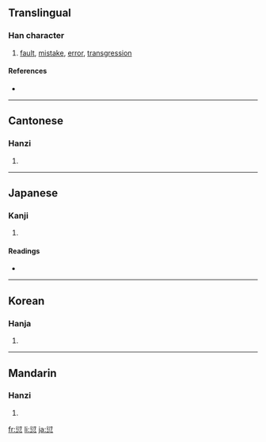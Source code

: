==Translingual==

===Han character===
{{Han char|rn=61|rad=心|as=09|sn=13|four=2133<sub>2</sub>|canj=竹弓心 (HNP)|ids=⿱⿻⿻[[彳]][[亍]][[氵]][[心]]}}

#[[fault]], [[mistake]], [[error]], [[transgression]]

====References====
* {{Han ref|kx=0393.350|dkj=10900|dj=0730.090|hdz=42322.140|uh=6106|ud=24838|bh=B75E|bd=46942}}

----

==Cantonese==

===Hanzi===
{{yue-hanzi|jyut=|y=hin1}}

# {{defn|Cantonese}}

----

==Japanese==

===Kanji===
{{ja-kanji|grade=|rs=心09}}

# {{defn|Japanese}}

====Readings====
* {{ja-readings|on=[[けん]] (ken)|kun=[[あやまる]] (ayamaru)}}

----

==Korean==

===Hanja===
{{ko-hanja|hangeul=건|eumhun=|rv=geon|mr=kŏn|y=ken}}

# {{defn|Korean}}

----

==Mandarin==

===Hanzi===
{{cmn-hanzi|pin=[[qiān]] ([[qian1]])|wg=ch'ien<sup>1</sup>}}

# {{defn|Mandarin}}

[[fr:愆]]
[[li:愆]]
[[ja:愆]]